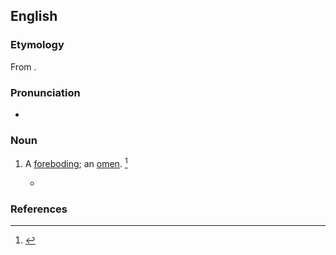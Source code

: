 ==English==

===Etymology===
From {{suffix|abode|ment|lang=en}}.

===Pronunciation===
* {{a|US}} {{IPA|/əˈboʊd.mn̩t/|lang=en}}

===Noun===
{{en-noun}}

# {{lb|en|obsolete}} A [[foreboding]]; an [[omen]]. {{defdate|Attested from the late 16<sup>th</sup> century to the mid 17<sup>th</sup> century.}}<ref name=SOED>{{R:SOED5|page=6}}</ref>
#* {{quote-book|lang=en|author={{w|Shakespeare}}|title=Henry VI, Part III|section=Act IV, Scene vii|year=1591|passage=Tush, man, '''abodements''' must not now affright us ...}}

===References===
<references/>